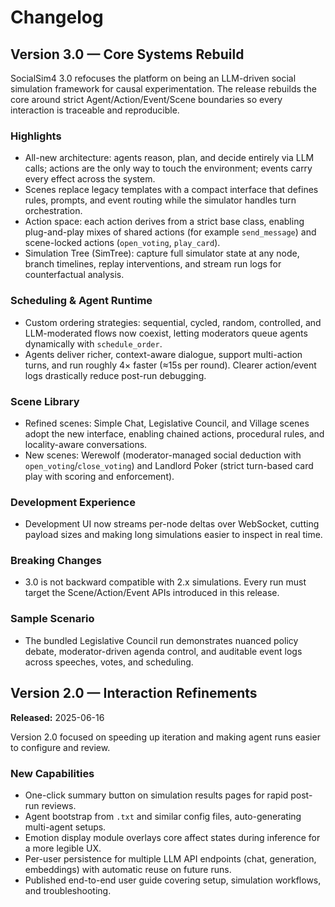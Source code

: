 # Changelog

## Version 3.0 — Core Systems Rebuild

SocialSim4 3.0 refocuses the platform on being an LLM-driven social simulation framework for causal experimentation. The release rebuilds the core around strict Agent/Action/Event/Scene boundaries so every interaction is traceable and reproducible.

### Highlights
- All-new architecture: agents reason, plan, and decide entirely via LLM calls; actions are the only way to touch the environment; events carry every effect across the system.
- Scenes replace legacy templates with a compact interface that defines rules, prompts, and event routing while the simulator handles turn orchestration.
- Action space: each action derives from a strict base class, enabling plug-and-play mixes of shared actions (for example `send_message`) and scene-locked actions (`open_voting`, `play_card`).
- Simulation Tree (SimTree): capture full simulator state at any node, branch timelines, replay interventions, and stream run logs for counterfactual analysis.

### Scheduling & Agent Runtime
- Custom ordering strategies: sequential, cycled, random, controlled, and LLM-moderated flows now coexist, letting moderators queue agents dynamically with `schedule_order`.
- Agents deliver richer, context-aware dialogue, support multi-action turns, and run roughly 4× faster (≈15s per round). Clearer action/event logs drastically reduce post-run debugging.

### Scene Library
- Refined scenes: Simple Chat, Legislative Council, and Village scenes adopt the new interface, enabling chained actions, procedural rules, and locality-aware conversations.
- New scenes: Werewolf (moderator-managed social deduction with `open_voting`/`close_voting`) and Landlord Poker (strict turn-based card play with scoring and enforcement).

### Development Experience
- Development UI now streams per-node deltas over WebSocket, cutting payload sizes and making long simulations easier to inspect in real time.

### Breaking Changes
- 3.0 is not backward compatible with 2.x simulations. Every run must target the Scene/Action/Event APIs introduced in this release.

### Sample Scenario
- The bundled Legislative Council run demonstrates nuanced policy debate, moderator-driven agenda control, and auditable event logs across speeches, votes, and scheduling.

## Version 2.0 — Interaction Refinements

**Released:** 2025-06-16

Version 2.0 focused on speeding up iteration and making agent runs easier to configure and review.

### New Capabilities
- One-click summary button on simulation results pages for rapid post-run reviews.
- Agent bootstrap from `.txt` and similar config files, auto-generating multi-agent setups.
- Emotion display module overlays core affect states during inference for a more legible UX.
- Per-user persistence for multiple LLM API endpoints (chat, generation, embeddings) with automatic reuse on future runs.
- Published end-to-end user guide covering setup, simulation workflows, and troubleshooting.
